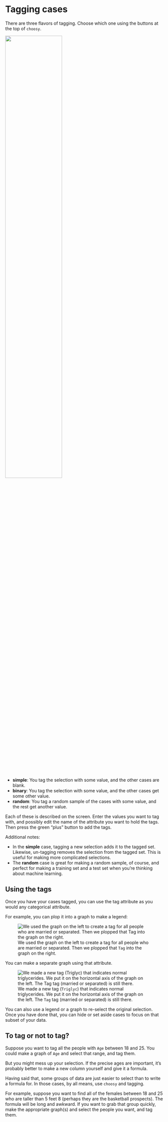 ```{=html}
    <script src="src/awash-functions.js"></script>
```

# Tagging cases

There are three flavors of tagging.
Choose which one using the buttons at the top of `choosy`.

![](art/tag-simple-binary-random.png){width=60%}

* **simple**: You tag the selection with some value, 
and the other cases are blank.
* **binary**: You tag the selection with some value, 
and the other cases get some other value.
* **random**: You tag a random sample of the cases with some value,
and the rest get another value.

Each of these is described on the screen.
Enter the values you want to tag with, 
and possibly edit the name of the attribute you want to hold the tags.
Then press the green "plus" button to add the tags.

Additional notes:

* In the **simple** case, 
tagging a new selection adds it to the tagged set. 
Likewise, un-tagging removes the selection from the tagged set. 
This is useful for making more complicated selections.
* The **random** case is great for making a random sample, of course, 
and perfect for making a training set and a test set 
when you're thinking about machine learning.

## Using the tags

Once you have your cases tagged, you can use the tag attribute
as you would any categorical attribute.

For example, you can plop it into a graph to make a legend:

![We used the graph on the left to create a tag for all people who are married or separated. Then we plopped that `Tag` into the graph on the right.](art/simple-tag-plop-example.png)


You can make a separate graph using that attribute.

![We made a new tag (`Triglyc`) that indicates normal triglycerides.
We put it on the horizontal axis of the graph on the left.
The `Tag` tag (married or separated) is still there.](art/tag-triglycerides-150.png)

You can also use a legend or a graph to re-select the original selection. 
Once you have done that, you can hide or set aside cases
to focus on that subset of your data.

## To tag or not to tag?

Suppose you want to tag all the people with `Age` between 18 and 25.
You could make a graph of `Age` and select that range,
and tag them.

But you might mess up your selection.
If the precise ages are important, 
it's probably better to make a new column yourself and give it a formula.
 
 Having said that, some groups of data are just easier
 to select than to write a formula for. 
 In those cases, by all means, use `choosy` and tagging.

 For example, suppose you want to find all of the 
 females between 18 and 25 who are taller than 5 feet 8
 (perhaps they are the basketball prospects).
 The formula will be long and awkward.
 If you want to grab that group quickly,
 make the appropriate graph(s) and select the people you want, and tag them. 